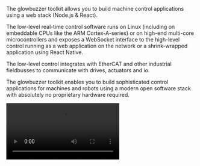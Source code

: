 The glowbuzzer toolkit allows you to build machine control applications using a web stack (Node.js & React).

The low-level real-time control software runs on Linux (including on embeddable CPUs like the ARM Cortex-A-series) or on high-end multi-core microcontrollers and exposes a WebSocket interface to the high-level control running as a web application on the network or a shrink-wrapped application using React Native.

The low-level control integrates with EtherCAT and other industrial fieldbusses to communicate with drives, actuators and io.

The glowbuzzer toolkit enables you to build sophisticated control applications for machines and robots using a modern open software stack with absolutely no proprietary hardware required.

<video src="http://commondatastorage.googleapis.com/gtv-videos-bucket/sample/ForBiggerBlazes.mp4" autoPlay={true}/>
